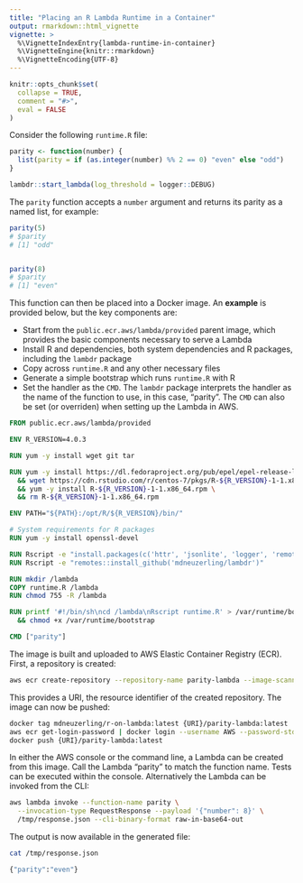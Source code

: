 ```yaml
---
title: "Placing an R Lambda Runtime in a Container"
output: rmarkdown::html_vignette
vignette: >
  %\VignetteIndexEntry{lambda-runtime-in-container}
  %\VignetteEngine{knitr::rmarkdown}
  %\VignetteEncoding{UTF-8}
---
```


```r
knitr::opts_chunk$set(
  collapse = TRUE,
  comment = "#>",
  eval = FALSE
)
```

Consider the following `runtime.R` file:

```r
parity <- function(number) {
  list(parity = if (as.integer(number) %% 2 == 0) "even" else "odd")
}

lambdr::start_lambda(log_threshold = logger::DEBUG)
```

The `parity` function accepts a `number` argument and returns its parity as a named list, for example:

```r
parity(5)
# $parity
# [1] "odd"


parity(8)
# $parity
# [1] "even"
```

This function can then be placed into a Docker image. An **example** is provided below, but the key components are:

* Start from the `public.ecr.aws/lambda/provided` parent image, which provides the basic components necessary to serve a Lambda
* Install R and dependencies, both system dependencies and R packages, including the `lambdr` package
* Copy across `runtime.R` and any other necessary files
* Generate a simple bootstrap which runs `runtime.R` with R
* Set the handler as the `CMD`. The `lambdr` package interprets the handler as the name of the function to use, in this case, "parity". The `CMD` can also be set (or overriden) when setting up the Lambda in AWS.

```dockerfile
FROM public.ecr.aws/lambda/provided

ENV R_VERSION=4.0.3

RUN yum -y install wget git tar

RUN yum -y install https://dl.fedoraproject.org/pub/epel/epel-release-latest-7.noarch.rpm \
  && wget https://cdn.rstudio.com/r/centos-7/pkgs/R-${R_VERSION}-1-1.x86_64.rpm \
  && yum -y install R-${R_VERSION}-1-1.x86_64.rpm \
  && rm R-${R_VERSION}-1-1.x86_64.rpm

ENV PATH="${PATH}:/opt/R/${R_VERSION}/bin/"

# System requirements for R packages
RUN yum -y install openssl-devel

RUN Rscript -e "install.packages(c('httr', 'jsonlite', 'logger', 'remotes'), repos = 'https://packagemanager.rstudio.com/all/__linux__/centos7/latest')"
RUN Rscript -e "remotes::install_github('mdneuzerling/lambdr')"

RUN mkdir /lambda
COPY runtime.R /lambda
RUN chmod 755 -R /lambda

RUN printf '#!/bin/sh\ncd /lambda\nRscript runtime.R' > /var/runtime/bootstrap \
  && chmod +x /var/runtime/bootstrap

CMD ["parity"]
```

The image is built and uploaded to AWS Elastic Container Registry (ECR). First, a repository is created:

```bash
aws ecr create-repository --repository-name parity-lambda --image-scanning-configuration scanOnPush=true
```

This provides a URI, the resource identifier of the created repository. The image can now be pushed:

```bash
docker tag mdneuzerling/r-on-lambda:latest {URI}/parity-lambda:latest
aws ecr get-login-password | docker login --username AWS --password-stdin {URI}
docker push {URI}/parity-lambda:latest
```

In either the AWS console or the command line, a Lambda can be created from this image. Call the Lambda "parity" to match the function name. Tests can be executed within the console. Alternatively the Lambda can be invoked from the CLI:

```bash
aws lambda invoke --function-name parity \
  --invocation-type RequestResponse --payload '{"number": 8}' \
  /tmp/response.json --cli-binary-format raw-in-base64-out
```

The output is now available in the generated file:

```bash
cat /tmp/response.json            
```

```bash
{"parity":"even"}
```
